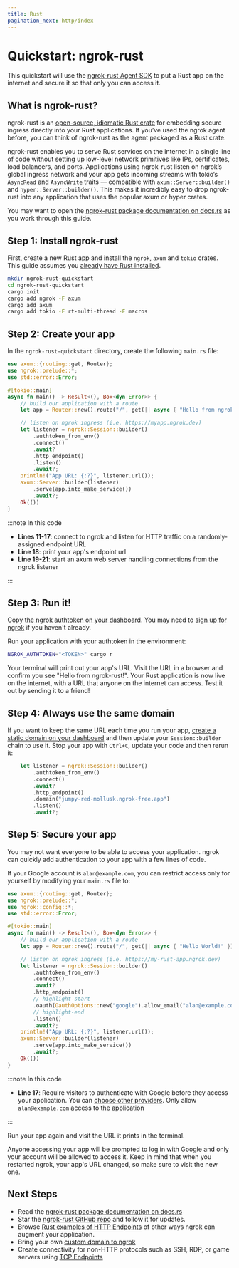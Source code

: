 ```yaml
---
title: Rust
pagination_next: http/index
---
```


# Quickstart: ngrok-rust

This quickstart will use the [ngrok-rust Agent SDK](/agent-sdks/) to put a Rust
app on the internet and secure it so that only you can access it.

## What is ngrok-rust?

ngrok-rust is an [open-source, idiomatic Rust
crate](https://github.com/ngrok/ngrok-rust) for embedding secure ingress
directly into your Rust applications. If you’ve used the ngrok agent before,
you can think of ngrok-rust as the agent packaged as a Rust crate.

ngrok-rust enables you to serve Rust services on the internet in a single line
of code without setting up low-level network primitives like IPs, certificates,
load balancers, and ports. Applications using ngrok-rust listen on ngrok’s
global ingress network and your app gets incoming streams with tokio’s
`AsyncRead` and `AsyncWrite` traits — compatible with
`axum::Server::builder()` and `hyper::Server::builder()`. This makes it
incredibly easy to drop ngrok-rust into any application that uses the popular
axum or hyper crates.

You may want to open the [ngrok-rust package documentation on
docs.rs](https://docs.rs/ngrok/latest/ngrok/) as you work through this guide.

## Step 1: Install ngrok-rust

First, create a new Rust app and install the `ngrok`, `axum` and `tokio`
crates. This guide assumes you [already have Rust
installed](https://www.rust-lang.org/tools/install).

```bash
mkdir ngrok-rust-quickstart
cd ngrok-rust-quickstart
cargo init
cargo add ngrok -F axum
cargo add axum
cargo add tokio -F rt-multi-thread -F macros
```

## Step 2: Create your app

In the `ngrok-rust-quickstart` directory, create the following `main.rs` file:

```rust showLineNumbers
use axum::{routing::get, Router};
use ngrok::prelude::*;
use std::error::Error;

#[tokio::main]
async fn main() -> Result<(), Box<dyn Error>> {
    // build our application with a route
    let app = Router::new().route("/", get(|| async { "Hello from ngrok-rust!" }));

    // listen on ngrok ingress (i.e. https://myapp.ngrok.dev)
    let listener = ngrok::Session::builder()
        .authtoken_from_env()
        .connect()
        .await?
        .http_endpoint()
        .listen()
        .await?;
    println!("App URL: {:?}", listener.url());
    axum::Server::builder(listener)
        .serve(app.into_make_service())
        .await?;
    Ok(())
}
```

:::note In this code

- **Lines 11-17**: connect to ngrok and listen for HTTP traffic on a randomly-assigned endpoint URL
- **Line 18**: print your app's endpoint url
- **Line 19-21**: start an axum web server handling connections from the ngrok listener

:::

## Step 3: Run it!

Copy [the ngrok authtoken on your
dashboard](https://dashboard.ngrok.com/get-started/your-authtoken). You may
need to [sign up for ngrok](https://ngrok.com) if you haven't already.

Run your application with your authtoken in the environment:

```bash
NGROK_AUTHTOKEN="<TOKEN>" cargo r
```

Your terminal will print out your app's URL. Visit the URL in a browser and
confirm you see "Hello from ngrok-rust!". Your Rust application is now live on
the internet, with a URL that anyone on the internet can access. Test it out by
sending it to a friend!

## Step 4: Always use the same domain

If you want to keep the same URL each time you run your app, [create a static
domain on your dashboard](https://dashboard.ngrok.com/cloud-edge/domains) and
then update your `Session::builder` chain to use it. Stop your app with
`Ctrl+C`, update your code and then rerun it:

```rust showLineNumbers
    let listener = ngrok::Session::builder()
        .authtoken_from_env()
        .connect()
        .await?
        .http_endpoint()
        .domain("jumpy-red-mollusk.ngrok-free.app")
        .listen()
        .await?;
```

## Step 5: Secure your app

You may not want everyone to be able to access your application. ngrok can
quickly add authentication to your app with a few lines of code.

If your Google account is `alan@example.com`, you can restrict access only for
yourself by modifying your `main.rs` file to:

```rust showLineNumbers
use axum::{routing::get, Router};
use ngrok::prelude::*;
use ngrok::config::*;
use std::error::Error;

#[tokio::main]
async fn main() -> Result<(), Box<dyn Error>> {
    // build our application with a route
    let app = Router::new().route("/", get(|| async { "Hello World!" }));

    // listen on ngrok ingress (i.e. https://my-rust-app.ngrok.dev)
    let listener = ngrok::Session::builder()
        .authtoken_from_env()
        .connect()
        .await?
        .http_endpoint()
        // highlight-start
        .oauth(OauthOptions::new("google").allow_email("alan@example.com"))
        // highlight-end
        .listen()
        .await?;
    println!("App URL: {:?}", listener.url());
    axum::Server::builder(listener)
        .serve(app.into_make_service())
        .await?;
    Ok(())
}
```

:::note In this code

- **Line 17**: Require visitors to authenticate with Google before they access your application. You can [choose other providers](/http/oauth/#supported-providers). Only allow `alan@example.com` access to the application

:::

Run your app again and visit the URL it prints in the terminal.

Anyone accessing your app will be prompted to log in with Google and only your
account will be allowed to access it. Keep in mind that when you restarted
ngrok, your app's URL changed, so make sure to visit the new one.

## Next Steps

- Read the [ngrok-rust package documentation on
  docs.rs](https://docs.rs/ngrok/latest/ngrok/)
- Star the [ngrok-rust GitHub repo](https://github.com/ngrok/ngrok-rust) and follow
  it for updates.
- Browse [Rust examples of HTTP Endpoints](/http/?cty=rust-sdk) of other ways ngrok can augment your application.
- Bring your own [custom domain to ngrok](/http/#bring-your-own-domain)
- Create connectivity for non-HTTP protocols such as SSH, RDP, or game servers using [TCP Endpoints](/tcp/?cty=rust-sdk)
